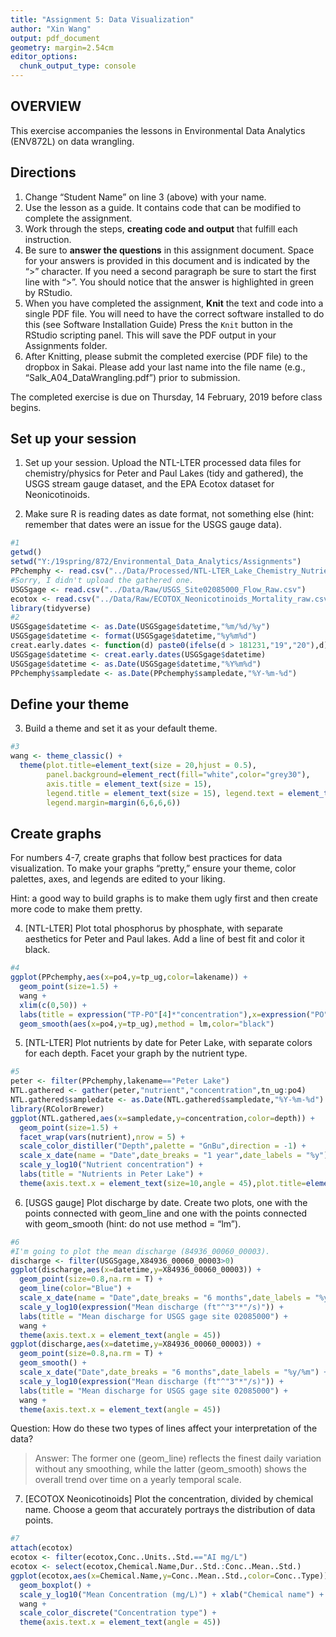 ```yaml
---
title: "Assignment 5: Data Visualization"
author: "Xin Wang"
output: pdf_document
geometry: margin=2.54cm
editor_options: 
  chunk_output_type: console
---
```


## OVERVIEW

This exercise accompanies the lessons in Environmental Data Analytics (ENV872L) on data wrangling. 

## Directions
1. Change "Student Name" on line 3 (above) with your name.
2. Use the lesson as a guide. It contains code that can be modified to complete the assignment.
3. Work through the steps, **creating code and output** that fulfill each instruction.
4. Be sure to **answer the questions** in this assignment document.
Space for your answers is provided in this document and is indicated by the ">" character.
If you need a second paragraph be sure to start the first line with ">".
You should notice that the answer is highlighted in green by RStudio. 
6. When you have completed the assignment, **Knit** the text and code into a single PDF file.
You will need to have the correct software installed to do this (see Software Installation Guide)
Press the `Knit` button in the RStudio scripting panel.
This will save the PDF output in your Assignments folder.
8. After Knitting, please submit the completed exercise (PDF file) to the dropbox in Sakai. Please add your last name into the file name (e.g., "Salk_A04_DataWrangling.pdf") prior to submission.

The completed exercise is due on Thursday, 14 February, 2019 before class begins.

## Set up your session 
1. Set up your session. Upload the NTL-LTER processed data files for chemistry/physics for Peter and Paul Lakes (tidy and gathered), the USGS stream gauge dataset, and the EPA Ecotox dataset for Neonicotinoids. 

2. Make sure R is reading dates as date format, not something else (hint: remember that dates were an issue for the USGS gauge data).

```r
#1
getwd()
setwd("Y:/19spring/872/Environmental_Data_Analytics/Assignments")
PPchemphy <- read.csv("../Data/Processed/NTL-LTER_Lake_Chemistry_Nutrients_PeterPaul_Processed.csv")
#Sorry, I didn't upload the gathered one.
USGSgage <- read.csv("../Data/Raw/USGS_Site02085000_Flow_Raw.csv")
ecotox <- read.csv("../Data/Raw/ECOTOX_Neonicotinoids_Mortality_raw.csv")
library(tidyverse)
#2
USGSgage$datetime <- as.Date(USGSgage$datetime,"%m/%d/%y")
USGSgage$datetime <- format(USGSgage$datetime,"%y%m%d")
creat.early.dates <- function(d) paste0(ifelse(d > 181231,"19","20"),d)
USGSgage$datetime <- creat.early.dates(USGSgage$datetime)
USGSgage$datetime <- as.Date(USGSgage$datetime,"%Y%m%d")
PPchemphy$sampledate <- as.Date(PPchemphy$sampledate,"%Y-%m-%d")
```
## Define your theme
3. Build a theme and set it as your default theme.

```r
#3
wang <- theme_classic() +
  theme(plot.title=element_text(size = 20,hjust = 0.5),
        panel.background=element_rect(fill="white",color="grey30"),
        axis.title = element_text(size = 15),
        legend.title = element_text(size = 15), legend.text = element_text(size = 12),
        legend.margin=margin(6,6,6,6))
```

## Create graphs
For numbers 4-7, create graphs that follow best practices for data visualization. To make your graphs "pretty," ensure your theme, color palettes, axes, and legends are edited to your liking.

Hint: a good way to build graphs is to make them ugly first and then create more code to make them pretty.

4. [NTL-LTER] Plot total phosphorus by phosphate, with separate aesthetics for Peter and Paul lakes. Add a line of best fit and color it black.

```r
#4
ggplot(PPchemphy,aes(x=po4,y=tp_ug,color=lakename)) +
  geom_point(size=1.5) +
  wang +
  xlim(c(0,50)) + 
  labs(title = expression("TP-PO"[4]*"concentration"),x=expression("PO"[4]),y="TP",color="Lake name") +
  geom_smooth(aes(x=po4,y=tp_ug),method = lm,color="black")
```


5. [NTL-LTER] Plot nutrients by date for Peter Lake, with separate colors for each depth. Facet your graph by the nutrient type.

```r
#5
peter <- filter(PPchemphy,lakename=="Peter Lake")
NTL.gathered <- gather(peter,"nutrient","concentration",tn_ug:po4)
NTL.gathered$sampledate <- as.Date(NTL.gathered$sampledate,"%Y-%m-%d")
library(RColorBrewer)
ggplot(NTL.gathered,aes(x=sampledate,y=concentration,color=depth)) +
  geom_point(size=1.5) +
  facet_wrap(vars(nutrient),nrow = 5) +
  scale_color_distiller("Depth",palette = "GnBu",direction = -1) +
  scale_x_date(name = "Date",date_breaks = "1 year",date_labels = "%y") +
  scale_y_log10("Nutrient concentration") +
  labs(title = "Nutrients in Peter Lake") +
  theme(axis.text.x = element_text(size=10,angle = 45),plot.title=element_text(hjust = 0.5))
```


6. [USGS gauge] Plot discharge by date. Create two plots, one with the points connected with geom_line and one with the points connected with geom_smooth (hint: do not use method = "lm"). 

```r
#6
#I'm going to plot the mean discharge (84936_00060_00003).
discharge <- filter(USGSgage,X84936_00060_00003>0)
ggplot(discharge,aes(x=datetime,y=X84936_00060_00003)) +
  geom_point(size=0.8,na.rm = T) + 
  geom_line(color="Blue") +
  scale_x_date(name = "Date",date_breaks = "6 months",date_labels = "%y/%m") +
  scale_y_log10(expression("Mean discharge (ft"^"3"*"/s)")) +
  labs(title = "Mean discharge for USGS gage site 02085000") +
  wang +
  theme(axis.text.x = element_text(angle = 45))
ggplot(discharge,aes(x=datetime,y=X84936_00060_00003)) +
  geom_point(size=0.8,na.rm = T) + 
  geom_smooth() +
  scale_x_date("Date",date_breaks = "6 months",date_labels = "%y/%m") +
  scale_y_log10(expression("Mean discharge (ft"^"3"*"/s)")) +
  labs(title = "Mean discharge for USGS gage site 02085000") +
  wang +
  theme(axis.text.x = element_text(angle = 45))
```
Question: How do these two types of lines affect your interpretation of the data?

> Answer: The former one (geom_line) reflects the finest daily variation without any smoothing, while the latter (geom_smooth) shows the overall trend over time on a yearly temporal scale. 

7. [ECOTOX Neonicotinoids] Plot the concentration, divided by chemical name. Choose a geom that accurately portrays the distribution of data points.

```r
#7 
attach(ecotox)
ecotox <- filter(ecotox,Conc..Units..Std.=="AI mg/L")
ecotox <- select(ecotox,Chemical.Name,Dur..Std.:Conc..Mean..Std.)
ggplot(ecotox,aes(x=Chemical.Name,y=Conc..Mean..Std.,color=Conc..Type)) +
  geom_boxplot() +
  scale_y_log10("Mean Concentration (mg/L)") + xlab("Chemical name") +
  wang +
  scale_color_discrete("Concentration type") +
  theme(axis.text.x = element_text(angle = 45))
```


